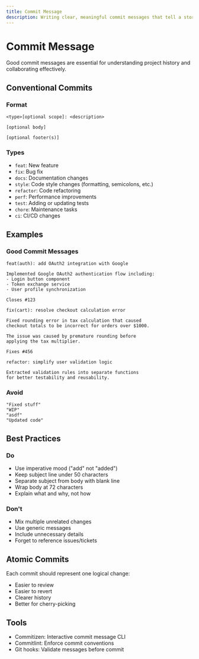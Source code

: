 ```yaml
---
title: Commit Message
description: Writing clear, meaningful commit messages that tell a story
---
```


# Commit Message

Good commit messages are essential for understanding project history and collaborating effectively.

## Conventional Commits

### Format
```
<type>[optional scope]: <description>

[optional body]

[optional footer(s)]
```

### Types
- `feat`: New feature
- `fix`: Bug fix
- `docs`: Documentation changes
- `style`: Code style changes (formatting, semicolons, etc.)
- `refactor`: Code refactoring
- `perf`: Performance improvements
- `test`: Adding or updating tests
- `chore`: Maintenance tasks
- `ci`: CI/CD changes

## Examples

### Good Commit Messages

```
feat(auth): add OAuth2 integration with Google

Implemented Google OAuth2 authentication flow including:
- Login button component
- Token exchange service
- User profile synchronization

Closes #123
```

```
fix(cart): resolve checkout calculation error

Fixed rounding error in tax calculation that caused
checkout totals to be incorrect for orders over $1000.

The issue was caused by premature rounding before
applying the tax multiplier.

Fixes #456
```

```
refactor: simplify user validation logic

Extracted validation rules into separate functions
for better testability and reusability.
```

### Avoid

```
"Fixed stuff"
"WIP"
"asdf"
"Updated code"
```

## Best Practices

### Do
- Use imperative mood ("add" not "added")
- Keep subject line under 50 characters
- Separate subject from body with blank line
- Wrap body at 72 characters
- Explain what and why, not how

### Don't
- Mix multiple unrelated changes
- Use generic messages
- Include unnecessary details
- Forget to reference issues/tickets

## Atomic Commits

Each commit should represent one logical change:
- Easier to review
- Easier to revert
- Clearer history
- Better for cherry-picking

## Tools

- Commitizen: Interactive commit message CLI
- Commitlint: Enforce commit conventions
- Git hooks: Validate messages before commit

